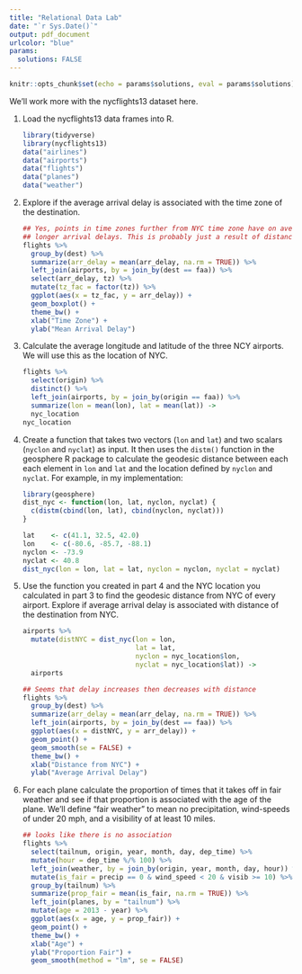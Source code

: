 ```yaml
---
title: "Relational Data Lab"
date: "`r Sys.Date()`"
output: pdf_document
urlcolor: "blue"
params: 
  solutions: FALSE
---
```


```r
knitr::opts_chunk$set(echo = params$solutions, eval = params$solutions)
```

We'll work more with the nycflights13 dataset here.

1. Load the nycflights13 data frames into R.

    ```r
    library(tidyverse)
    library(nycflights13)
    data("airlines")
    data("airports")
    data("flights")
    data("planes")
    data("weather")
    ```
    
2. Explore if the average arrival delay is associated with the time zone of the 
   destination.

    ```r
    ## Yes, points in time zones further from NYC time zone have on average
    ## longer arrival delays. This is probably just a result of distance from NYC.
    flights %>%
      group_by(dest) %>%
      summarize(arr_delay = mean(arr_delay, na.rm = TRUE)) %>%
      left_join(airports, by = join_by(dest == faa)) %>%
      select(arr_delay, tz) %>%
      mutate(tz_fac = factor(tz)) %>%
      ggplot(aes(x = tz_fac, y = arr_delay)) +
      geom_boxplot() +
      theme_bw() +
      xlab("Time Zone") +
      ylab("Mean Arrival Delay")
    ```
    
3. Calculate the average longitude and latitude of the three NCY airports. 
   We will use this as the location of NYC.
   
    ```r
    flights %>%
      select(origin) %>%
      distinct() %>%
      left_join(airports, by = join_by(origin == faa)) %>%
      summarize(lon = mean(lon), lat = mean(lat)) ->
      nyc_location
    nyc_location
    ```
    
4. Create a function that takes two vectors (`lon` and `lat`) and two scalars
   (`nyclon` and `nyclat`) as input. It then uses the `distm()` function in the
   geosphere R package to calculate the geodesic distance between each each 
   element in `lon` and `lat` and the location defined by `nyclon` and `nyclat`.
   For example, in my implementation:
   
    ```r
    library(geosphere)
    dist_nyc <- function(lon, lat, nyclon, nyclat) {
      c(distm(cbind(lon, lat), cbind(nyclon, nyclat)))
    }
    ```

    ```r
    lat    <- c(41.1, 32.5, 42.0)
    lon    <- c(-80.6, -85.7, -88.1)
    nyclon <- -73.9
    nyclat <- 40.8
    dist_nyc(lon = lon, lat = lat, nyclon = nyclon, nyclat = nyclat)
    ```

   
5. Use the function you created in part 4 and the NYC location you calculated
   in part 3 to find the geodesic distance from NYC of every airport.
   Explore if average arrival delay is associated with distance of the
   destination from NYC.
   
    ```r
    airports %>%
      mutate(distNYC = dist_nyc(lon = lon, 
                                lat = lat, 
                                nyclon = nyc_location$lon,
                                nyclat = nyc_location$lat)) ->
      airports
    
    ## Seems that delay increases then decreases with distance
    flights %>%
      group_by(dest) %>%
      summarize(arr_delay = mean(arr_delay, na.rm = TRUE)) %>%
      left_join(airports, by = join_by(dest == faa)) %>%
      ggplot(aes(x = distNYC, y = arr_delay)) +
      geom_point() +
      geom_smooth(se = FALSE) +
      theme_bw() +
      xlab("Distance from NYC") +
      ylab("Average Arrival Delay")
    ```
   
6. For each plane calculate the proportion of times that it takes off in fair 
   weather and see if that proportion is associated with the age of the plane.
   We'll define "fair weather" to mean no precipitation, wind-speeds of
   under 20 mph, and a visibility of at least 10 miles.
   
    ```r
    ## looks like there is no association
    flights %>%
      select(tailnum, origin, year, month, day, dep_time) %>%
      mutate(hour = dep_time %/% 100) %>%
      left_join(weather, by = join_by(origin, year, month, day, hour)) %>%
      mutate(is_fair = precip == 0 & wind_speed < 20 & visib >= 10) %>%
      group_by(tailnum) %>%
      summarize(prop_fair = mean(is_fair, na.rm = TRUE)) %>%
      left_join(planes, by = "tailnum") %>%
      mutate(age = 2013 - year) %>%
      ggplot(aes(x = age, y = prop_fair)) +
      geom_point() +
      theme_bw() +
      xlab("Age") +
      ylab("Proportion Fair") +
      geom_smooth(method = "lm", se = FALSE)
    ```

